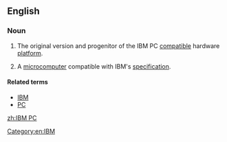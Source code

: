 ==English==
{{wikipedia}}

===Noun===
{{en-noun}}

# The original version and progenitor of the IBM PC [[compatible]] hardware [[platform]].
# {{label|en|slightly|dated}} A [[microcomputer]] compatible with IBM's [[specification]].

====Related terms====
* [[IBM]]
* [[PC]]

[[zh:IBM PC]]
[[Category:en:IBM]]